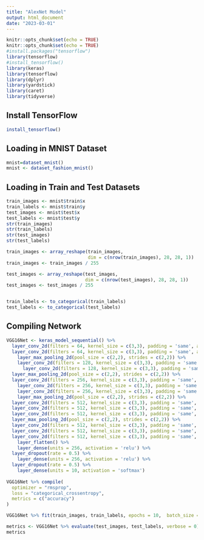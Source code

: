 ```yaml
---
title: "AlexNet Model"
output: html_document
date: "2023-03-01"
---
```


```r
knitr::opts_chunk$set(echo = TRUE)
knitr::opts_chunk$set(echo = TRUE)
#install.packages("tensorflow")
library(tensorflow)
#install_tensorflow()
library(keras)
library(tensorflow)
library(dplyr)
library(yardstick)
library(caret)
library(tidyverse)
```

## Install TensorFlow


```r
install_tensorflow()
```

## Loading in MNIST Dataset


```r
mnist=dataset_mnist()
mnist <- dataset_fashion_mnist()
```

## Loading in Train and Test Datasets

```r
train_images <- mnist$train$x
train_labels <- mnist$train$y
test_images <- mnist$test$x
test_labels <- mnist$test$y
str(train_images)
str(train_labels)
str(test_images)
str(test_labels)

train_images <- array_reshape(train_images, 
                              dim = c(nrow(train_images), 28, 28, 1))
train_images <- train_images / 255

test_images <- array_reshape(test_images, 
                             dim = c(nrow(test_images), 28, 28, 1))
test_images <- test_images / 255


train_labels <- to_categorical(train_labels)
test_labels <- to_categorical(test_labels)
```

## Compiling Network


```r
  
VGG16Net <- keras_model_sequential() %>% 
  layer_conv_2d(filters = 64, kernel_size = c(3,3), padding = 'same', activation = 'relu', input_shape = c(28, 28, 1)) %>%
  layer_conv_2d(filters = 64, kernel_size = c(3,3), padding = 'same', activation = 'relu') %>%
    layer_max_pooling_2d(pool_size = c(2,2), strides = c(2,2)) %>%
    layer_conv_2d(filters = 128, kernel_size = c(3,3), padding = 'same', activation = 'relu') %>%
      layer_conv_2d(filters = 128, kernel_size = c(3,3), padding = 'same', activation = 'relu') %>%
  layer_max_pooling_2d(pool_size = c(2,2), strides = c(2,2)) %>%
  layer_conv_2d(filters = 256, kernel_size = c(3,3), padding = 'same', activation = 'relu') %>%
    layer_conv_2d(filters = 256, kernel_size = c(3,3), padding = 'same', activation = 'relu') %>%
    layer_conv_2d(filters = 256, kernel_size = c(3,3), padding = 'same', activation = 'relu') %>%
    layer_max_pooling_2d(pool_size = c(2,2), strides = c(2,2)) %>%
  layer_conv_2d(filters = 512, kernel_size = c(3,3), padding = 'same', activation = 'relu') %>%
  layer_conv_2d(filters = 512, kernel_size = c(3,3), padding = 'same', activation = 'relu') %>%
  layer_conv_2d(filters = 512, kernel_size = c(3,3), padding = 'same', activation = 'relu') %>%
  layer_max_pooling_2d(pool_size = c(2,2), strides = c(2,2)) %>%
  layer_conv_2d(filters = 512, kernel_size = c(3,3), padding = 'same', activation = 'relu') %>%
  layer_conv_2d(filters = 512, kernel_size = c(3,3), padding = 'same', activation = 'relu') %>%
  layer_conv_2d(filters = 512, kernel_size = c(3,3), padding = 'same', activation = 'relu') %>%
    layer_flatten() %>%
    layer_dense(units = 256, activation = 'relu') %>%
  layer_dropout(rate = 0.5) %>%
    layer_dense(units = 256, activation = 'relu') %>%
  layer_dropout(rate = 0.5) %>%
    layer_dense(units = 10, activation = 'softmax')
    
VGG16Net %>% compile(
  optimizer = "rmsprop",
  loss = "categorical_crossentropy",
  metrics = c("accuracy")
)

```

```r
VGG16Net %>% fit(train_images, train_labels, epochs = 10,  batch_size = 128)

metrics <- VGG16Net %>% evaluate(test_images, test_labels, verbose = 0)
metrics
```


